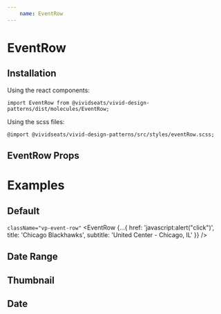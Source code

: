 ```yaml
---
    name: EventRow
---
```





# EventRow
## Installation
Using the react components:

`import EventRow from @vividseats/vivid-design-patterns/dist/molecules/EventRow;`

Using the scss files:

`@import @vividseats/vivid-design-patterns/src/styles/eventRow.scss;`

## EventRow Props
<PropsTable of={EventRow}/>

# Examples

## Default
`className="vp-event-row"`
<Playground>
    <EventRow {...{
        href: 'javascript:alert("click")',
        title: 'Chicago Blackhawks',
        subtitle: 'United Center - Chicago, IL'
    }} />
</Playground>

## Date Range
<Playground>
    <EventRow {...{
        dateRange: 'Aug 21. 2018 - Sept 16, 2018',
        href: 'javascript:alert("click")',
        title: 'Chicago Blackhawks',
        subtitle: 'United Center - Chicago, IL'
    }} />
</Playground>

## Thumbnail
<Playground>
    <EventRow {...{
        href: 'javascript:alert("click")',
        title: 'Chicago Blackhawks',
        subtitle: 'United Center - Chicago, IL',
        thumbnail: {
            src: 'https://a.vsstatic.com/event/concerts/taylor-swift.jpg',
            alt: 'Taylor Swift Tickets'
        }
    }} />
</Playground>

## Date
<Playground>
    <EventRow {...{
        href: 'javascript:alert("click")',
        title: 'Chicago Blackhawks',
        subtitle: 'United Center - Chicago, IL',
        date: new Date().toUTCString()
    }} />
</Playground>
